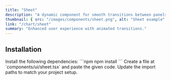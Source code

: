 ```yaml
---
title: "Sheet"
description: "A dynamic component for smooth transitions between panels."
thumbnail: { src: "/images/components/sheet.png", alt: "Sheet example" }
link: "/chart/sheet"
summary: "Enhanced user experience with animated transitions."
---
```


<ComponentPreview name="sheet-demo" />

## Installation

<Steps>

<Step>
Install the following dependencies:
</Step>
```npm
npm install 
```

<Step>
Create a file at `components/ui/sheet.tsx` and paste the given code.  
</Step>

<CollapsibleSource name="sheet" />

<Step>
Update the import paths to match your project setup.
</Step>

</Steps>